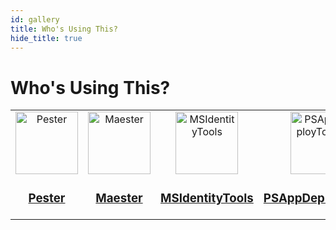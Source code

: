 ```yaml
---
id: gallery
title: Who's Using This?
hide_title: true
---
```


# Who's Using This?

<!-- prettier-ignore-start -->
<!-- markdownlint-disable -->

<table>
    <tr>
        <td align="center">
            <a href="https://pester.dev/" target="_blank">
                <img
                    src="https://raw.githubusercontent.com/pester/Pester/main/images/logo.png"
                    width="100px;"
                    alt="Pester"
                />
                <br />
                <h3>Pester</h3>
            </a>
        </td>
        <td align="center">
            <a href="https://maester.dev/" target="_blank">
                <img
                    src="https://raw.githubusercontent.com/maester365/maester/main/website/static/img/logo.svg"
                    width="100px;"
                    alt="Maester"
                />
                <br />
                <h3>Maester</h3>
            </a>
        </td>
        <td align="center">
            <a href="https://aka.ms/msid" target="_blank">
                <img
                    src="https://raw.githubusercontent.com/AzureAD/MSIdentityTools/main/website/static/img/logo.svg"
                    width="100px;"
                    alt="MSIdentityTools"
                />
                <br />
                <h3>MSIdentityTools</h3>
            </a>
        </td>
        <td align="center">
            <a href="https://github.com/PSAppDeployToolkit/PSAppDeployToolkit" target="_blank">
                <img
                    src="https://avatars.githubusercontent.com/u/11872541"
                    width="100px;"
                    alt="PSAppDeployToolkit"
                />
                <br />
                <h3>PSAppDeployToolkit</h3>
            </a>
        </td>
    </tr>
</table>

